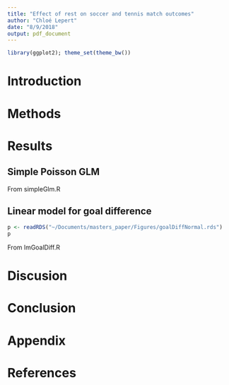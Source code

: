 ```yaml
---
title: "Effect of rest on soccer and tennis match outcomes"
author: "Chloé Lepert"
date: "8/9/2018"
output: pdf_document
---
```


```r
library(ggplot2); theme_set(theme_bw())
```

# Introduction

# Methods

# Results

## Simple Poisson GLM

From simpleGlm.R 

\begin{table}[!htbp] \centering 
  \caption{Generalized Linear Models with Poisson link} 
  \label{} 
\begin{tabular}{@{\extracolsep{5pt}}lcccc} 
\\[-1.8ex]\hline 
\hline \\[-1.8ex] 
 & \multicolumn{4}{c}{\textit{Dependent variable:}} \\ 
\cline{2-5} 
\\[-1.8ex] & \multicolumn{2}{c}{hgoal} & \multicolumn{2}{c}{vgoal} \\ 
\\[-1.8ex] & (1) & (2) & (3) & (4)\\ 
\hline \\[-1.8ex] 
 Team\_rest & $-$0.004 &  & $-$0.007 &  \\ 
  & (0.009) &  & (0.011) &  \\ 
  Opp\_rest & $-$0.001 &  & 0.005 &  \\ 
  & (0.009) &  & (0.011) &  \\ 
  Team\_rest\_bin &  & $-$0.007 &  & $-$0.029 \\ 
  &  & (0.028) &  & (0.032) \\ 
  Opp\_rest\_bin &  & $-$0.019 &  & 0.013 \\ 
  &  & (0.027) &  & (0.032) \\ 
  Team\_att\_str & 0.371$^{***}$ & 0.372$^{***}$ & 0.427$^{***}$ & 0.427$^{***}$ \\ 
  & (0.050) & (0.050) & (0.053) & (0.053) \\ 
  Opp\_def\_weak & 0.274$^{***}$ & 0.277$^{***}$ & 0.238$^{***}$ & 0.239$^{***}$ \\ 
  & (0.061) & (0.061) & (0.061) & (0.061) \\ 
  Team\_load & 0.015$^{***}$ & 0.016$^{***}$ & 0.011$^{***}$ & 0.011$^{***}$ \\ 
  & (0.003) & (0.003) & (0.003) & (0.003) \\ 
  Opp\_load & $-$0.020$^{***}$ & $-$0.021$^{***}$ & $-$0.024$^{***}$ & $-$0.024$^{***}$ \\ 
  & (0.003) & (0.003) & (0.004) & (0.003) \\ 
  Constant & $-$0.036 & $-$0.044 & $-$0.025 & $-$0.021 \\ 
  & (0.205) & (0.198) & (0.231) & (0.223) \\ 
 \hline \\[-1.8ex] 
Observations & 4,296 & 4,296 & 4,296 & 4,296 \\ 
Log Likelihood & $-$6,597.132 & $-$6,596.946 & $-$5,804.871 & $-$5,804.693 \\ 
Akaike Inf. Crit. & 13,208.260 & 13,207.890 & 11,623.740 & 11,623.390 \\ 
\hline 
\hline \\[-1.8ex] 
\textit{Note:}  & \multicolumn{4}{r}{$^{*}$p$<$0.1; $^{**}$p$<$0.05; $^{***}$p$<$0.01} \\ 
\end{tabular} 
\end{table} 

## Linear model for goal difference

```r
p <- readRDS("~/Documents/masters_paper/Figures/goalDiffNormal.rds")
p
```

From lmGoalDiff.R
\begin{table}[!htbp] \centering 
  \caption{Linear model for the difference in goals scored} 
  \label{} 
\begin{tabular}{@{\extracolsep{5pt}}lc} 
\\[-1.8ex]\hline 
\hline \\[-1.8ex] 
 & \multicolumn{1}{c}{\textit{Dependent variable:}} \\ 
\cline{2-2} 
\\[-1.8ex] & goal\_diff \\ 
\hline \\[-1.8ex] 
 h\_rest & $-$0.003 \\ 
  & (0.018) \\ 
  v\_rest & $-$0.002 \\ 
  & (0.018) \\ 
  h\_att\_str & 0.807$^{***}$ \\ 
  & (0.105) \\ 
  h\_def\_weak & $-$0.529$^{***}$ \\ 
  & (0.105) \\ 
  v\_att\_str & $-$0.672$^{***}$ \\ 
  & (0.092) \\ 
  v\_def\_weak & 0.795$^{***}$ \\ 
  & (0.120) \\ 
  h\_load & 0.036$^{***}$ \\ 
  & (0.006) \\ 
  v\_load & $-$0.026$^{***}$ \\ 
  & (0.006) \\ 
  Constant & $-$0.414 \\ 
  & (0.450) \\ 
 \hline \\[-1.8ex] 
Observations & 4,296 \\ 
R$^{2}$ & 0.146 \\ 
Adjusted R$^{2}$ & 0.144 \\ 
Residual Std. Error & 1.604 (df = 4287) \\ 
F Statistic & 91.666$^{***}$ (df = 8; 4287) \\ 
\hline 
\hline \\[-1.8ex] 
\textit{Note:}  & \multicolumn{1}{r}{$^{*}$p$<$0.1; $^{**}$p$<$0.05; $^{***}$p$<$0.01} \\ 
\end{tabular} 
\end{table} 

# Discusion

# Conclusion

# Appendix

# References